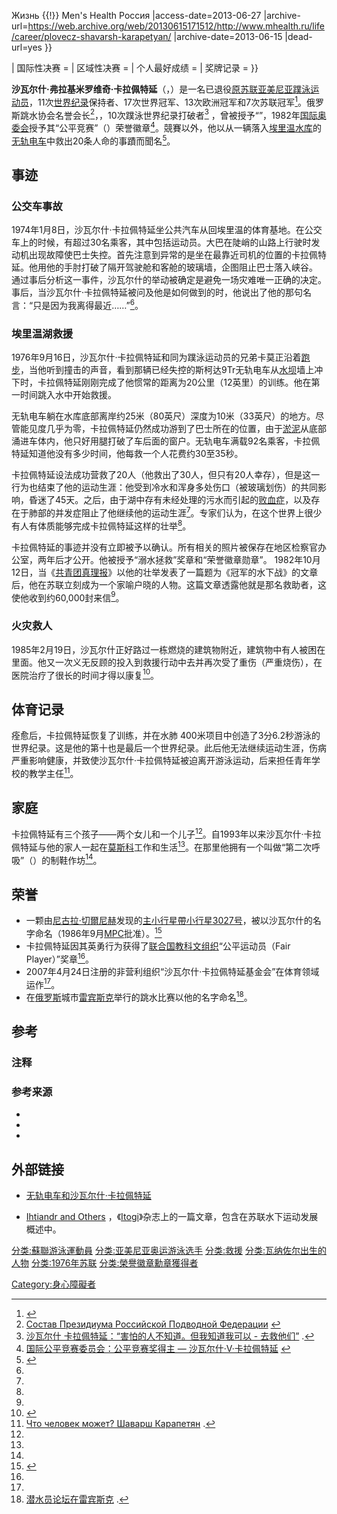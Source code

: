 {{expand|time=2013-09-27T05:14:57+00:00}}
{{Infobox sportsperson
| 姓名         = 沙瓦尔什·卡拉佩特延
| 图像         = Shavarsh Karapetyan 2014.jpg
| 图像大小     = 250px
| 图像说明     = 
| native_name = Շավարշ Կարապետյան
| native_name_lang = hy
| English_name = {{lang|en|Shavarsh Vladimirovich Karapetyan}}
| real_name    = 沙瓦尔什·弗拉基米罗维奇·卡拉佩特延
| 国籍         = 
| 居住地       = 
| 出生日期     =  {{birth date and age|1953|5|19}}
| 出生地点     = <!--{{МестоРождения|Ванадзор}}, -->[[苏联|苏联]][[亚美尼亚苏维埃社会主义共和国|亚美尼亚]][[瓦纳佐尔|瓦纳佐尔]]
| 逝世日期     = 
| 逝世地点     = 
| 身高         = 
| 体重         = 
| 网站         = 
| 项目         = 水下运动、[[蹼泳|蹼泳]]
| 教练         = 
| 退役         = 1980年<ref name="mhealth.ru">{{Cite web |url=http://www.mhealth.ru/life/career/plovecz-shavarsh-karapetyan/ |title=Пловец Шаварш Карапетян {{!}} ЖЗЛ {{!}} Жизнь {{!}} Men's Health Россия |access-date=2013-06-27 |archive-url=https://web.archive.org/web/20130615171512/http://www.mhealth.ru/life/career/plovecz-shavarsh-karapetyan/ |archive-date=2013-06-15 |dead-url=yes }}</ref>
| 国际性决赛   =
| 区域性决赛   = 
| 个人最好成绩 =
| 奖牌记录 = 
{{MedalCompetition|[[世界游泳锦标赛|世界锦标赛]]}}
{{MedalGold|[[2007年世界田径锦标赛|世界跳水锦标赛]]|17次}}
{{MedalCompetition|[[欧洲游泳锦标赛|欧洲锦标赛]]}}
{{MedalGold |[[欧洲锦标赛跳水|欧洲锦标赛跳水]]|13次}}
{{MedalCompetition|[[苏联锦标赛|苏联锦标赛]]}}
{{MedalGold | [[2002年亚洲运动会|苏联跳水]]|7次}}
}}

'''沙瓦尔什·弗拉基米罗维奇·卡拉佩特延'''（{{lang-hy|Շավարշ Կարապետյան}}，{{bd|1953年|5月19日}}）是一名已退役[[苏联|原苏联]][[亚美尼亚人|亚美尼亚]][[蹼泳|蹼泳]][[运动员|运动员]]，11次[[世界纪录|世界纪录]]保持者、17次世界冠军、13次欧洲冠军和7次苏联冠军<ref>{{Cite web |url=http://www.scubadiving.ru/biblioteka/Knigi/sportsmen_podvodnik_087.pdf |title=Журнал «Спортсмен-подводник», № 87 |accessdate=2013-06-27 |archive-date=2013-10-12 |archive-url=https://web.archive.org/web/20131012005451/http://www.scubadiving.ru/biblioteka/Knigi/sportsmen_podvodnik_087.pdf |dead-url=no }}</ref>。俄罗斯跳水协会名誉会长<ref>[http://ruf.ru/article.asp?idchapter=6&idcategory=6&idarticle=143 Состав Президиума Российской Подводной Федерации] {{webarchive|url=https://web.archive.org/web/20090912004813/http://ruf.ru/article.asp?idchapter=6&idcategory=6&idarticle=143 |date=2009-09-12 }}</ref>，{{link-en|荣誉苏联体育硕士|Unified Sports Classification System of the USSR}}，10次蹼泳世界纪录打破者<ref name=Fearless>[http://kp.ru/daily/25754/2740459/ 沙瓦尔什 卡拉佩特延：“害怕的人不知道。但我知道我可以 - 去救他们”] {{Wayback|url=http://kp.ru/daily/25754/2740459/ |date=20131026082445 }}.</ref><!--is better known in the former [[Soviet_Union|USSR]] for one particular day of his life, -->，曾被授予“{{link-en|荣誉徽章勋章|Order of the Badge of Honor}}”，1982年[[国际奥委会|国际奥委会]]授予其“公平竞赛”（{{lang-en|Fair Play}}）荣誉徽章<ref name="fairplay">[http://www.fairplayinternational.org/cifp/fair-play-award-winners/2010/08/09/138 国际公平竞赛委员会：公平竞赛奖得主 — 沙瓦尔什·V·卡拉佩特延] {{webarchive|url=https://web.archive.org/web/20131012021548/http://www.fairplayinternational.org/cifp/fair-play-award-winners/2010/08/09/138 |date=2013-10-12 }}</ref>。競賽以外，他以从一辆落入[[埃里温|埃里温]][[水库|水库]]的[[无轨电车|无轨电车]]中救出20条人命的事蹟而聞名<ref name="podvig">{{Cite web |url=http://life.obozrevatel.com/people/74925-potryasayuschie-istorii.-legendarnyij-podvig-shavarsha-karapetyana.htm |title=惊人的故事，传奇的功绩——沙瓦尔什·卡拉佩特延 |access-date=2013-06-27 |archive-url=https://web.archive.org/web/20131010005916/http://life.obozrevatel.com/people/74925-potryasayuschie-istorii.-legendarnyij-podvig-shavarsha-karapetyana.htm |archive-date=2013-10-10 |dead-url=yes }}</ref>。

==事迹==
===公交车事故===
1974年1月8日，沙瓦尔什·卡拉佩特延坐公共汽车从{{link-en|特萨夫卡德佐|sahkadzorv}}回埃里温的体育基地。在公交车上的时候，有超过30名乘客，其中包括运动员。大巴在陡峭的山路上行驶时发动机出现故障使巴士失控。首先注意到异常的是坐在最靠近司机的位置的卡拉佩特延。他用他的手肘打破了隔开驾驶舱和客舱的玻璃墙，企图阻止巴士落入峡谷。<!--沙瓦尔什突然发出的公交车到山的那一边。-->通过事后分析这一事件，沙瓦尔什的举动被确定是避免一场灾难唯一正确的决定。事后，当沙瓦尔什·卡拉佩特延被问及他是如何做到的时，他说出了他的那句名言：“只是因为我离得最近……”<ref name="mhealth.ru"/>。

===埃里温湖救援===

1976年9月16日，沙瓦尔什·卡拉佩特延和同为蹼泳运动员的兄弟卡莫正沿着{{link-ru|埃里温湖|Yerevan Lake}}[[跑步|跑步]]，当他听到撞击的声音，看到那辆已经失控的斯柯达9Tr无轨电车从[[水坝|水坝]]墙上冲下时，卡拉佩特延刚刚完成了他惯常的距离为20公里（12英里）的训练。他在第一时间跳入水中开始救援。

无轨电车躺在水库底部离岸约25米（80英尺）深度为10米（33英尺）的地方。尽管能见度几乎为零，卡拉佩特延仍然成功游到了巴士所在的位置，由于[[淤泥|淤泥]]从底部涌进车体内，他只好用腿打破了车后面的窗户。无轨电车满载92名乘客，卡拉佩特延知道他没有多少时间，他每救一个人花费约30至35秒。

卡拉佩特延设法成功营救了20人（他救出了30人，但只有20人幸存），但是这一行为也结束了他的运动生涯：他受到冷水和浑身多处伤口（被玻璃划伤）的共同影响，昏迷了45天。之后，由于湖中存有未经处理的污水而引起的[[败血症|败血症]]，以及存在于肺部的并发症阻止了他继续他的运动生涯<ref name="mhealth.ru"/>。专家们认为，在这个世界上很少有人有体质能够完成卡拉佩特延这样的壮举<ref name="podvig"/>。

卡拉佩特延的事迹并没有立即被予以确认。所有相关的照片被保存在地区检察官办公室，两年后才公开。他被授予“溺水拯救”奖章和“荣誉徽章勋章”。<!--He was awarded a medal "For The Rescue of the Drowning" and the [[Order_of_the_Badge_of_Honor|Order of the Badge of Honor]]. -->1982年10月12日，当《[[共青团真理报|共青团真理报]]》以他的壮举发表了一篇题为《冠军的水下战》的文章后，他在苏联立刻成为一个家喻户晓的人物。这篇文章透露他就是那名救助者，这使他收到约60,000封来信<ref name="mhealth.ru"/>。

===火灾救人===
1985年2月19日，沙瓦尔什正好路过一栋燃烧的建筑物附近，建筑物中有人被困在里面。他又一次义无反顾的投入到救援行动中去并再次受了重伤（严重烧伤），在医院治疗了很长的时间才得以康复<ref name="The Remarkable Acts of Heroism of Shavarsh Karapetyan">{{Cite web |url=http://iliketowastemytime.com/2012/04/12/remarkable-acts-of-heroism-of-shavarsh-karapetyan |title=国际公平竞赛委员会：公平竞赛奖得主——沙瓦尔什·卡拉佩特延 |accessdate=2013-06-27 |archive-date=2013-05-15 |archive-url=https://web.archive.org/web/20130515104609/http://iliketowastemytime.com/2012/04/12/remarkable-acts-of-heroism-of-shavarsh-karapetyan |dead-url=no }}</ref>。

==体育记录==
痊愈后，卡拉佩特延恢复了训练，并在水肺 400米项目中创造了3分6.2秒游泳的世界纪录。这是他的第十也是最后一个世界纪录。此后他无法继续运动生涯，伤病严重影响健康，并致使沙瓦尔什·卡拉佩特延被迫离开游泳运动，后来担任青年学校的教学主任<ref name=autogenerated1>[http://shkolazhizni.ru/archive/0/n-10891/ Что человек может? Шаварш Карапетян] {{Wayback|url=http://shkolazhizni.ru/archive/0/n-10891/ |date=20130705053220 }}.</ref>。

==家庭==
卡拉佩特延有三个孩子——两个女儿和一个儿子<ref name="mhealth.ru"/>。自1993年以来沙瓦尔什·卡拉佩特延与他的家人一起在[[莫斯科|莫斯科]]工作和生活<ref name=Fearless />。在那里他拥有一个叫做“第二次呼吸”（{{lang-ru|Второе дыхание}}）的制鞋作坊<ref name=autogenerated1 />。

==荣誉==
*一颗由[[尼古拉·切爾尼赫|尼古拉·切爾尼赫]]发现的[[主小行星帶|主小行星帶]][[小行星|小行星]][[小行星3027|3027号]]，被以沙瓦尔什的名字命名（1986年9月[[小行星中心|MPC]]批准）。<ref name='"Dictionary of Minor Planets"'>{{cite book|author=Lutz Schmadel|title=Dictionary of Minor Planet Names|year=2003|publisher=Springer|location=B., Heidelberg, N. Y.:|isbn=3-540-00238-3|pages=249|url=http://books.google.ru/books?id=VoJ5nUyIzCsC&pg=PA249&redir_esc=y#v=onepage&q&f=false}}</ref>
*卡拉佩特延因其英勇行为获得了[[联合国教科文组织|联合国教科文组织]]“公平运动员（Fair Player）”奖章<ref name="fairplay"/>。
*2007年4月24日注册的非营利组织“沙瓦尔什·卡拉佩特延基金会”在体育领域运作<ref name=autogenerated1 />。
*在[[俄罗斯|俄罗斯]]城市[[雷宾斯克|雷宾斯克]]举行的跳水比赛以他的名字命名<ref>[http://www.noev-kovcheg.ru/mag/2008-02/1064.html 潜水员论坛在雷宾斯克] {{Wayback|url=http://www.noev-kovcheg.ru/mag/2008-02/1064.html |date=20131212132821 }}.</ref>。

==参考==
===注释===
{{reflist|2}}

===参考来源===
*{{cite book|first=Vadim|last=Leibovsky|title=沙瓦尔什的二十年人生|year=1988|publisher=[[Fizkultura_i_sport_(publisher)|Fizkultura i sport]]|location=Moscow|language=ru}}
*{{cite news|title=救星沙瓦尔什|publisher=[[Trud_(Russian_newspaper)|Trud]]|date=2006-09-12|url=http://www.trud.ru/trud.php?id=200609121670401|language=ru|archiveurl=https://web.archive.org/web/20070927224210/http://www.trud.ru/trud.php?id=200609121670401|archivedate=2007年9月27日|deadurl=yes}}
*{{cite news| title = 沙瓦尔什·卡拉佩特延的非凡英勇行为| publisher = ILTWMT| date = 2012-03-12| url = http://iliketowastemytime.com/2012/04/12/remarkable-acts-of-heroism-of-shavarsh-karapetyan| accessdate = 2013-06-27| archive-date = 2013-05-15| archive-url = https://web.archive.org/web/20130515104609/http://iliketowastemytime.com/2012/04/12/remarkable-acts-of-heroism-of-shavarsh-karapetyan| dead-url = no}}

==外部链接==
*[https://web.archive.org/web/20110720165322/http://www.168.am/en/articles/997-pr 无轨电车和沙瓦尔什·卡拉佩特延]
*{{ru icon}} [http://www.itogi.ru/Paper2003.nsf/Article/Itogi_2003_07_29_13_3606.html Ihtiandr and Others] {{Wayback|url=http://www.itogi.ru/Paper2003.nsf/Article/Itogi_2003_07_29_13_3606.html |date=20071223131849 }}，《[[Itogi|Itogi]]》杂志上的一篇文章，包含在苏联水下运动发展概述中。

<!--
==另见==
[[Trolleybuses_in_Yerevan|Trolleybuses in Yerevan]]-->

{{DEFAULTSORT:Karapetyan, Shavarsh}}
[[分类:蘇聯游泳運動員|分类:蘇聯游泳運動員]]
[[分类:亚美尼亚奥运游泳选手|分类:亚美尼亚奥运游泳选手]]
[[分类:救援|分类:救援]]
[[分类:瓦纳佐尔出生的人物|分类:瓦纳佐尔出生的人物]]
[[分类:1976年苏联|分类:1976年苏联]]
[[分类:榮譽徽章勳章獲得者|分类:榮譽徽章勳章獲得者]]
[[Category:身心障礙者|Category:身心障礙者]]